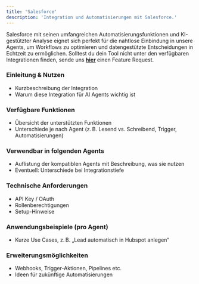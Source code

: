 ```yaml
---
title: 'Salesforce'
description: 'Integration und Automatisierungen mit Salesforce.'
---
```


Salesforce mit seinen umfangreichen Automatisierungsfunktionen und KI-gestützter Analyse eignet sich perfekt für die nahtlose Einbindung in unsere Agents, um Workflows zu optimieren und datengestützte Entscheidungen in Echtzeit zu ermöglichen.
<Info>Solltest du dein Tool nicht unter den verfügbaren Integrationen finden, sende uns <a href="mailto:support@pzlr.ai">**hier**</a> einen Feature Request.</Info>

### Einleitung & Nutzen

- Kurzbeschreibung der Integration
- Warum diese Integration für AI Agents wichtig ist

### Verfügbare Funktionen

- Übersicht der unterstützten Funktionen
- Unterschiede je nach Agent (z. B. Lesend vs. Schreibend, Trigger, Automatisierungen)

### Verwendbar in folgenden Agents

- Auflistung der kompatiblen Agents mit Beschreibung, was sie nutzen
- Eventuell: Unterschiede bei Integrationstiefe

### Technische Anforderungen

- API Key / OAuth
- Rollenberechtigungen
- Setup-Hinweise

### Anwendungsbeispiele (pro Agent)

- Kurze Use Cases, z. B. „Lead automatisch in Hubspot anlegen“

### Erweiterungsmöglichkeiten

- Webhooks, Trigger-Aktionen, Pipelines etc.
- Ideen für zukünftige Automatisierungen
